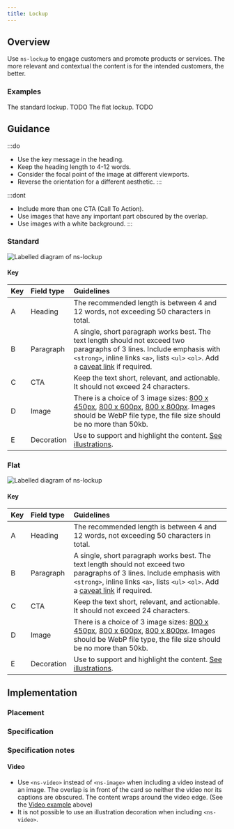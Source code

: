 ```yaml
---
title: Lockup
---
```




## Overview

<CompDetails name={componentName} />

Use `ns-lockup` to engage customers and promote products or services. The more relevant and contextual the content is for the intended customers, the better.

### Examples

<Tabs>
  <TabItem label="Standard">
  The standard lockup. TODO
    <Tabs>
      <TabItem label="Standard">
        <ExampleViewer type="standard" />
      </TabItem>
      <TabItem label="with video">
        <ExampleViewer type="standard-video" />
      </TabItem>
    </Tabs>
  </TabItem>
  <TabItem label="Flat">
  The flat lockup. TODO
    <Tabs>
      <TabItem label="Flat">
        <ExampleViewer type="flat" />
      </TabItem>
      <TabItem label="with video">
        <ExampleViewer type="flat-video" />
      </TabItem>
      <TabItem label="with media group">
        <ExampleViewer type="flat-media-group" />
      </TabItem>
    </Tabs>
  </TabItem>
</Tabs>

## Guidance

:::do
- Use the key message in the heading.
- Keep the heading length to 4-12 words.
- Consider the focal point of the image at different viewports.
- Reverse the orientation for a different aesthetic.
:::

:::dont
- Include more than one CTA (Call To Action).
- Use images that have any important part obscured by the overlap.
- Use images with a white background.
:::

### Standard

![Labelled diagram of ns-lockup](@assets/components/ns-lockup/guidance.webp)

#### Key

| Key | Field type | Guidelines |
| :--- | :--- | :--- |
| <span class="marker">A</span> | Heading | The recommended length is between 4 and 12 words, not exceeding 50 characters in total. |
| <span class="marker">B</span> | Paragraph | A single, short paragraph works best. The text length should not exceed two paragraphs of 3 lines. Include emphasis with `<strong>`, inline links `<a>`, lists `<ul>` `<ol>`. Add a [caveat link](/components/ns-caveat) if required. |
| <span class="marker">C</span> | CTA | Keep the text short, relevant, and actionable. It should not exceed 24 characters. |
| <span class="marker">D</span> | Image | There is a choice of 3 image sizes: [800 x 450px](/guidelines/assets#800x450px), [800 x 600px](/guidelines/assets#800x600px), [800 x 800px](/guidelines/assets#800x800px). Images should be WebP file type, the file size should be no more than 50kb. |
| <span class="marker">E</span> | Decoration | Use to support and highlight the content. [See illustrations](/guidelines/assets/#illustrations). |

### Flat

![Labelled diagram of ns-lockup](@assets/components/ns-lockup/guidance.webp)

#### Key

| Key | Field type | Guidelines |
| :--- | :--- | :--- |
| <span class="marker">A</span> | Heading | The recommended length is between 4 and 12 words, not exceeding 50 characters in total. |
| <span class="marker">B</span> | Paragraph | A single, short paragraph works best. The text length should not exceed two paragraphs of 3 lines. Include emphasis with `<strong>`, inline links `<a>`, lists `<ul>` `<ol>`. Add a [caveat link](/components/ns-caveat) if required. |
| <span class="marker">C</span> | CTA | Keep the text short, relevant, and actionable. It should not exceed 24 characters. |
| <span class="marker">D</span> | Image | There is a choice of 3 image sizes: [800 x 450px](/guidelines/assets#800x450px), [800 x 600px](/guidelines/assets#800x600px), [800 x 800px](/guidelines/assets#800x800px). Images should be WebP file type, the file size should be no more than 50kb. |
| <span class="marker">E</span> | Decoration | Use to support and highlight the content. [See illustrations](/guidelines/assets/#illustrations). |

## Implementation

### Placement

<Placement name={componentName} />

### Specification

<Specification name={componentName} />

### Specification notes

#### Video

- Use `<ns-video>` instead of `<ns-image>` when including a video instead of an image. The overlap is in front of the card so neither the video nor its captions are obscured. The content wraps around the video edge. (See the [Video example](#examples) above)
- It is not possible to use an illustration decoration when including `<ns-video>`.
